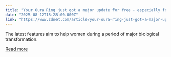 ```yaml
---
title: "Your Oura Ring just got a major update for free - especially for women's health tracking"
date: "2025-08-12T18:28:00.000Z"
link: "https://www.zdnet.com/article/your-oura-ring-just-got-a-major-update-for-free-especially-for-womens-health-tracking/"
---
```


The latest features aim to help women during a period of major biological transformation.

[Read more](https://www.zdnet.com/article/your-oura-ring-just-got-a-major-update-for-free-especially-for-womens-health-tracking/)
